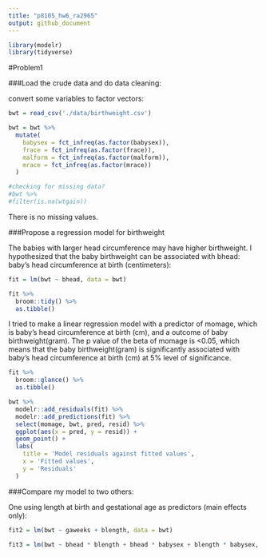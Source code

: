 ```yaml
---
title: "p8105_hw6_ra2965"
output: github_document
---
```


```r
library(modelr)
library(tidyverse)

```

#Problem1

###Load the crude data and do data cleaning:

convert some variables to factor vectors:
```r
bwt = read_csv('./data/birthweight.csv')

bwt = bwt %>% 
  mutate(
    babysex = fct_infreq(as.factor(babysex)),
    frace = fct_infreq(as.factor(frace)),
    malform = fct_infreq(as.factor(malform)),
    mrace = fct_infreq(as.factor(mrace))
  )

#checking for missing data?
#bwt %>% 
#filter(is.na(wtgain))

```
There is no missing values.

###Propose a regression model for birthweight

The babies with larger head circumference may have higher birthweight. I hypothesized that the baby birthweight can be associated with bhead: baby’s head circumference at birth (centimeters):
```r
fit = lm(bwt ~ bhead, data = bwt)
```

```r
fit %>% 
  broom::tidy() %>% 
  as.tibble()
```
I tried to make a linear regression model with a predictor of momage, which is baby’s head circumference at birth (cm), and a outcome of baby birthweight(gram). The p value of the beta of momage is <0.05, which means that the baby birthweight(gram) is significantly associated with baby’s head circumference at birth (cm) at 5% level of significance.


```r
fit %>% 
  broom::glance() %>% 
  as.tibble()

```


```r
bwt %>% 
  modelr::add_residuals(fit) %>% 
  modelr::add_predictions(fit) %>% 
  select(momage, bwt, pred, resid) %>% 
  ggplot(aes(x = pred, y = resid)) + 
  geom_point() +
  labs(
    title = 'Model residuals against fitted values',
    x = 'Fitted values',
    y = 'Residuals'
  )
```

###Compare my model to two others:

One using length at birth and gestational age as predictors (main effects only):
```r
fit2 = lm(bwt ~ gaweeks + blength, data = bwt)
```

```r
fit3 = lm(bwt ~ bhead * blength + bhead * babysex + blength * babysex, data = bwt)
```




